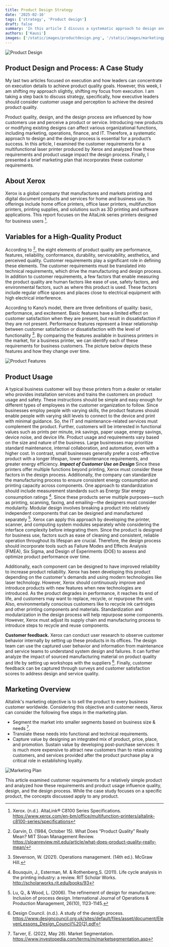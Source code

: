 ```yaml
---
title: Product Design Strategy
date: '2025-02-16'
tags: ['strategy', 'Product design']
draft: false
summary: 'In this article I discuss a systematic approach to design and the design process essential for product’s success.'
authors: ['Kausi']
images: ['/static/images/productdesign.png', '/static/images/marketingplan.png', '/static/images/qualityfeatures.png']
---
```


![Product Design](/static/images/productdesign.png)

## Product Design and Process: A Case Study
My last two articles focused on execution and how leaders can concentrate on execution details to achieve product quality goals. However, this week, I am shifting my approach slightly, shifting my focus from execution. I am taking a step back to discuss strategy, specifically, how executive leaders should consider customer usage and perception to achieve the desired product quality.

Product quality, design, and the design process are influenced by how customers use and perceive a product or service. Introducing new products or modifying existing designs can affect various organizational functions, including marketing, operations, finance, and IT. Therefore, a systematic approach to design and the design process is essential for a product’s success. In this article, I examined the customer requirements for a multifunctional laser printer produced by Xerox and analyzed how these requirements and product usage impact the design process. Finally, I presented a brief marketing plan that incorporates these customer requirements.
## About Xerox
Xerox is a global company that manufactures and markets printing and digital document products and services for home and business use. Its offerings include home office printers, office laser printers, multifunction printers, printing supplies, and solutions such as 3D printing and software applications. This report focuses on the AltaLink series printers designed for business users [^8].
## Variables for a High-Quality Product
According to [^3], the eight elements of product quality are performance, features, reliability, conformance, durability, serviceability, aesthetics, and perceived quality. Customer requirements play a significant role in defining these elements. The customer requirements must be translated into technical requirements, which drive the manufacturing and design process. In addition to customer requirements, a few factors that enable measuring the product quality are human factors like ease of use, safety factors, and environmental factors, such as where this product is used. These factors include regular office spaces and places close to electrical equipment with high electrical interference.

According to Kano’s model, there are three definitions of quality: basic, performance, and excitement. Basic features have a limited effect on customer satisfaction when they are present, but result in dissatisfaction if they are not present. Performance features represent a linear relationship between customer satisfaction or dissatisfaction with the level of functionality [^5]. By comparing the features available in business printers in the market, for a business printer, we can identify each of these requirements for business customers. The picture below depicts these features and how they change over time.

![Product Features](/static/images/qualityfeatures.png)

## Product Usage
A typical business customer will buy these printers from a dealer or retailer who provides installation services and trains the customers on product usage and safety. These instructions should be simple and easy enough for different types of employees in the customer organization to follow. Since businesses employ people with varying skills, the product features should enable people with varying skill levels to connect to the device and print with minimal guidance. So, the IT and maintenance-related services must complement the product. Further, customers will be interested in functional values such as prints per minute, ink savings, paper usage, energy savings, device noise, and device life. Product usage and requirements vary based on the size and nature of the business. Large businesses may prioritize standard maintenance, internal collaboration, and automation, even with a higher cost. In contrast, small businesses generally prefer a cost-effective product with a longer lifespan, lower maintenance requirements, and greater energy efficiency.
_**Impact of Customer Use on Design**_
Since these printers offer multiple functions beyond printing, Xerox must consider these factors in the design process. Additionally, the company can standardize the manufacturing process to ensure consistent energy consumption and printing capacity across components. One approach to standardization should include measurement standards such as Energy Star energy consumption ratings [^1]. Since these products serve multiple purposes—such as printing, scanning, faxing, and emailing—the designers must consider modularity. Modular design involves breaking a product into relatively independent components that can be designed and manufactured separately [^4]. Xerox can apply this approach by developing the printer, scanner, and computing system modules separately while considering the interface complexity before integrating them. Since the product is designed for business use, factors such as ease of cleaning and consistent, reliable operation throughout its lifespan are crucial. Therefore, the design process should incorporate tools such as Failure Modes and Effects Analysis (FMEA), Six Sigma, and Design of Experiments (DOE) to assess and optimize product performance over time.

Additionally, each component can be designed to have improved reliability to increase product reliability. Xerox has been developing this product depending on the customer's demands and using modern technologies like laser technology. However, Xerox should continuously improve and introduce products with new features when new technologies are introduced. As the product degrades in performance, it reaches its end of life, and customers may want to replace, recycle, or repurpose the unit. Also, environmentally conscious customers like to recycle ink cartridges and other printing components and materials. Standardization and modularization in the design process will help repurpose some components. However, Xerox must adjust its supply chain and manufacturing process to introduce steps to recycle and reuse components.

**Customer feedback.** Xerox can conduct user research to observe customer behavior internally by setting up these products in its offices. The design team can use the captured user behavior and information from maintenance and service teams to understand system design and failures. It can further analyze the impact of sourced manufacturing material on product quality and life by setting up workshops with the suppliers [^2]. Finally, customer feedback can be captured through surveys and customer satisfaction scores to address design and service quality.
## Marketing Overview
Altalink's marketing objective is to sell the product to every business customer worldwide. Considering this objective and customer needs, Xerox can consider the following five steps in the marketing plan.
  - Segment the market into smaller segments based on business size & needs [^6].
  - Translate these needs into functional and technical requirements.
  - Capture value by designing an integrated mix of product, price, place, and promotion.
Sustain value by developing post-purchase services: It is much more expensive to attract new customers than to retain existing customers, and services provided after the product purchase play a critical role in establishing loyalty.

![Marketing Plan](/static/images/marketingplan.png)

This article examined customer requirements for a relatively simple product and analyzed how these requirements and product usage influence quality, design, and the design process. While the case study focuses on a specific product, the concepts discussed apply to any product.
[^1]: Bousquin, J., Esterman, M. & Rothenberg,S. (2011). Life cycle analysis in the printing industry: a review. RIT Scholar Works. http://scholarworks.rit.edu/books/93
[^2]: Design Council. (n.d.). A study of the design process. https://www.designcouncil.org.uk/sites/default/files/asset/document/ElevenLessons_Design_Council%20(2).pdf
[^3]: Garvin, D. (1984, October 15). What Does “Product Quality” Really Mean? MIT Sloan Management Review. https://sloanreview.mit.edu/article/what-does-product-quality-really-mean/
[^4]: Lu, Q., & Wood, L. (2006). The refinement of design for manufacture: Inclusion of process design. International Journal of Operations & Production Management, 26(10), 1123-1145.
[^5]: Stevenson, W. (2021). Operations management. (14th ed.). McGraw Hill.
[^6]: Tarver, E. (2022, May 28). Market Segmentation. https://www.investopedia.com/terms/m/marketsegmentation.asp
[^8]: Xerox. (n.d.). AltaLink® C8100 Series Specifications. https://www.xerox.com/en-bm/office/multifunction-printers/altalink-c8100-series/specifications
